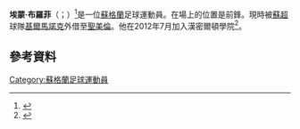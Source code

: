 {{Infobox football biography
|name           = Eamonn Brophy
|image          = 
|image_size     = 
|caption        = 
|fullname       = Eamonn Brophy<ref>{{cite book |title=A Record of Post-war Scottish League Players 1946/47 to 2017/18 |version=7 |publisher=John Litster and Scottish Football Historian magazine |date=2018}}</ref>
|birth_date     = {{birth date and age|1996|3|10|df=y}}<ref>{{cite web|url=http://acciesfc.co.uk/index.php?view=article&catid=44:news&id=2327:squad-numbers&format=pdf|title=Squad Numbers|date=9 September 2013|accessdate=9 September 2013|publisher=Hamilton Academical F.C.|url-status=dead|archiveurl=https://web.archive.org/web/20131211144016/http://acciesfc.co.uk/index.php?view=article&catid=44%3Anews&id=2327%3Asquad-numbers&format=pdf|archivedate=2013-12-11|dead-url=no}}</ref>
|birth_place    = [[蘇格蘭|蘇格蘭]][[格拉斯哥|格拉斯哥]]
|height         = {{convert|1.75|m|order=flip}}<ref>{{soccerway|eamonn-brophy/292164|accessdate=30 May 2019}}</ref>
|position       = 前鋒
|currentclub    = [[圣米伦足球俱乐部|聖美倫]] ([[基馬諾克足球俱樂部|基爾馬諾克]]外借)
|clubnumber     = 29
|youthyears1    = 2003–2011
|youthclubs1    = Celtic
|youthyears2    = 2011–2012
|youthclubs2    = Hibernian
|youthyears3    = 2012–2013
|youthclubs3    = Hamilton Academical
|years1         = 2013–2017
|clubs1         = [[咸美顿学院足球俱乐部|咸美頓]]
|caps1          = 66
|goals1         = 7
|years2         = 2014
|clubs2         = → [[女王公园足球俱乐部|昆士柏]] (loan)
|caps2          = 9
|goals2         = 7
|years3         = 2015
|clubs3         = → [[鄧巴頓足球會|鄧巴頓]] (loan)
|caps3          = 10
|goals3         = 1
|years4         = 2017–
|clubs4         = [[基馬諾克足球俱樂部|基爾馬諾克]]
|caps4          = 100
|goals4         = 29
|years5         = 2021–
|clubs5         = → [[圣米伦足球俱乐部|聖美倫]] (loan)
|caps5          = 0
|goals5         = 0
|nationalyears1 = 2014–2015
|nationalteam1  = 蘇格蘭U19
|nationalcaps1  = 4
|nationalgoals1 = 0
|nationalyears2 = 2016–2018
|nationalteam2  = [[蘇格蘭21歲以下足球代表隊|蘇格蘭U21]]
|nationalcaps2  = 3
|nationalgoals2 = 0
|nationalyears3 = 2019–
|nationalteam3  = [[蘇格蘭足球代表隊|蘇格蘭]]
|nationalcaps3  = 1
|nationalgoals3 = 0
|club-update    = 09:25, 9 January 2021 (UTC)
|ntupdate       = 05:34, 9 June 2019 (UTC)
}}

'''埃蒙·布羅菲'''（{{lang-en|Eamonn Brophy}}；{{bd|1996年|3月10日}}）<ref>{{cite web|url=http://acciesfc.co.uk/index.php?view=article&catid=44:news&id=2327:squad-numbers&format=pdf|title=Squad Numbers|date=9 September 2013|accessdate=9 September 2013|publisher=Hamilton Academical F.C.|deadurl=yes|archiveurl=https://web.archive.org/web/20131211144016/http://acciesfc.co.uk/index.php?view=article&catid=44:news&id=2327:squad-numbers&format=pdf|archivedate=2013年12月11日}}</ref>是一位[[蘇格蘭|蘇格蘭]]足球運動員。在場上的位置是前鋒。現時被[[蘇超|蘇超]]球隊[[基馬諾克足球俱樂部|基爾馬諾克]]外借至[[圣米伦足球俱乐部|聖美倫]]。他在2012年7月加入漢密爾頓學院<ref>{{cite web|url=http://www.acciesfc.co.uk/index.php?option=com_content&view=article&id=1884:new-signings&catid=44:news&Itemid=140|title=New Signings|date=15 July 2012|publisher=Hamilton Academical F.C.|accessdate=2015-06-05|archive-date=2013-07-06|archive-url=https://archive.is/20130706195115/http://www.acciesfc.co.uk/index.php?option=com_content&view=article&id=1884:new-signings&catid=44:news&Itemid=140|dead-url=yes}}</ref>。
==參考資料==
{{Reflist}}

{{DEFAULTSORT:Brophy, Eamonn}}
[[Category:蘇格蘭足球運動員|Category:蘇格蘭足球運動員]]